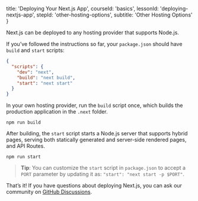 
  title: 'Deploying Your Next.js App',
  courseId: 'basics',
  lessonId: 'deploying-nextjs-app',
  stepId: 'other-hosting-options',
  subtitle: 'Other Hosting Options'
}

Next.js can be deployed to any hosting provider that supports Node.js.

If you’ve followed the instructions so far, your `package.json` should have `build` and `start` scripts:

```json
{
  "scripts": {
    "dev": "next",
    "build": "next build",
    "start": "next start"
  }
}
```

In your own hosting provider, run the `build` script once, which builds the production application in the `.next` folder.

```shell
npm run build
```

After building, the `start` script starts a Node.js server that supports hybrid pages, serving both statically generated and server-side rendered pages, and API Routes.

```shell
npm run start
```

> **Tip**: You can customize the `start` script in `package.json` to accept a `PORT` parameter by updating it as: `"start": "next start -p $PORT"`.

That’s it! If you have questions about deploying Next.js, you can ask our community on [GitHub Discussions](https://github.com/vercel/next.js/discussions).


